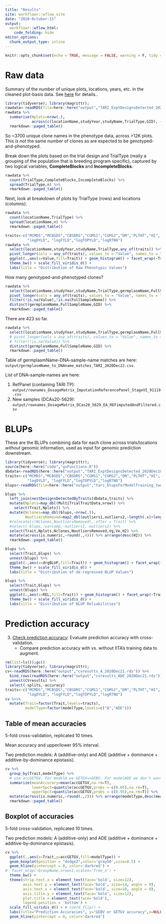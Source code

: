 ```yaml
---
title: "Results"
site: workflowr::wflow_site
date: "2020-October-15"
output: 
  workflowr::wflow_html:
    code_folding: hide
editor_options:
  chunk_output_type: inline
---
```


```r
knitr::opts_chunk$set(echo = TRUE, message = FALSE, warning = F, tidy = T)
```

# Raw data

Summary of the number of unique plots, locations, years, etc. in the cleaned plot-basis data. See [here](01-cleanTPdata.html) for details..
```r
library(tidyverse); library(magrittr);
rawdata<-readRDS(file=here::here("output","TARI_ExptDesignsDetected_2020Dec18.rds"))
rawdata %>% 
  summarise(Nplots=nrow(.),
            across(c(locationName,studyYear,studyName,TrialType,GID), ~length(unique(.)),.names = "N_{.col}")) %>% 
  rmarkdown::paged_table()
```

So ~3700 unique clone names in the phenotype data, across >12K plots. This _is not_ the same number of clones as are expected to be genotyped-and-phenotyped.

Break down the plots based on the trial design and TrialType (really a grouping of the population that is breeding program specific), captured by two logical variables, **CompleteBlocks** and **IncompleteBlocks**.  
```r
rawdata %>% 
  count(TrialType,CompleteBlocks,IncompleteBlocks) %>% 
  spread(TrialType,n) %>% 
  rmarkdown::paged_table()
```

Next, look at breakdown of plots by TrialType (rows) and locations (columns):
```r
rawdata %>% 
  count(locationName,TrialType) %>% 
  spread(locationName,n) %>% 
  rmarkdown::paged_table()
```

```r
traits<-c("MCMDS","MCBSDS","CBSDRS","CGMS1","CGMS2","DM","PLTHT","HI",
          "logDYLD", "logFYLD","logTOPYLD","logRTNO")
rawdata %>% 
  select(locationName,studyYear,studyName,TrialType,any_of(traits)) %>% 
  pivot_longer(cols = any_of(traits), values_to = "Value", names_to = "Trait") %>% 
  ggplot(.,aes(x=Value,fill=Trait)) + geom_histogram() + facet_wrap(~Trait, scales='free') + 
  theme_bw() + scale_fill_viridis_d() + 
  labs(title = "Distribution of Raw Phenotypic Values")
```
How many genotyped-and-phenotyped clones?

```r
rawdata %>% 
  select(locationName,studyYear,studyName,TrialType,germplasmName,FullSampleName,GID,any_of(traits)) %>% 
  pivot_longer(cols = any_of(traits), values_to = "Value", names_to = "Trait") %>%
  filter(!is.na(Value),!is.na(FullSampleName)) %>%
  distinct(germplasmName,FullSampleName,GID) %>% 
  rmarkdown::paged_table()
```
There are 423 so far. 

```r
rawdata %>% 
  select(locationName,studyYear,studyName,TrialType,germplasmName,FullSampleName,GID,any_of(traits)) %>% 
  # pivot_longer(cols = any_of(traits), values_to = "Value", names_to = "Trait") %>% 
  # filter(!is.na(Value)) %>% 
  distinct(germplasmName,FullSampleName,GID) %>% 
  rmarkdown::paged_table()
```

Table of germplasmName-DNA-sample-name matches are here: `output/germplasmName_to_DNAname_matches_TARI_2020Dec22.csv`.

List of DNA-sample-names are here:  

1. RefPanel (containing TARI TP): `output/rownames_DosageMatrix_ImputationReferencePanel_StageVI_91119.csv`
2. New samples (DCAs20-5629): `output/rownames_DosageMatrix_DCas20_5629_EA_REFimputedAndFiltered.csv`

# BLUPs

These are the BLUPs combining data for each clone across trials/locations _without_ genomic information, used as input for genomic prediction downstream.

```r
library(tidyverse); library(magrittr);
source(here::here("code","gsFunctions.R"))
dbdata<-readRDS(here::here("output","TARI_ExptDesignsDetected_2020Dec18.rds"))
traits<-c("MCMDS","MCBSDS","CBSDRS","CGMS1","CGMS2","DM","PLTHT","HI",
          "logDYLD", "logFYLD","logTOPYLD","logRTNO")
blups<-readRDS(file=here::here("output","tari_blupsForModelTraining_twostage_asreml_2020Dec20.rds")) 

blups %>% 
  left_join(nestDesignsDetectedByTraits(dbdata,traits) %>% 
  mutate(Nplots=map_dbl(MultiTrialTraitData,nrow)) %>% 
    select(Trait,Nplots)) %>% 
  mutate(Nclones=map_dbl(blups,~nrow(.)),
         NoutliersRemoved=map2_dbl(outliers1,outliers2,~length(.x)+length(.y))) %>% 
  #relocate(c(Nclones,NoutliersRemoved),.after = Trait) %>% 
  #select(-blups,-varcomp,-outliers1,-outliers2) %>% 
  select(Trait,Nplots,Nclones,NoutliersRemoved,Vg,Ve,H2) %>% 
  mutate(across(is.numeric,~round(.,4))) %>% arrange(desc(H2)) %>% 
  rmarkdown::paged_table()
```

```r
blups %>% 
  select(Trait,blups) %>% 
  unnest(blups) %>% 
  ggplot(.,aes(x=drgBLUP,fill=Trait)) + geom_histogram() + facet_wrap(~Trait, scales='free') + 
  theme_bw() + scale_fill_viridis_d() + 
  labs(title = "Distribution of de-regressed BLUP Values")
```

```r
blups %>% 
  select(Trait,blups) %>% 
  unnest(blups) %>% 
  ggplot(.,aes(x=REL,fill=Trait)) + geom_histogram() + facet_wrap(~Trait, scales='free') + 
  theme_bw() + scale_fill_viridis_d() + 
  labs(title = "Distribution of BLUP Reliabilities")
```

# Prediction accuracy

3. [Check prediction accuracy](08-CrossValidation.html): Evaluate prediction accuracy with cross-validation.
    * Compare prediction accuracy with vs. without IITA's training data to augment.

```r
rm(list=ls());gc()
library(tidyverse); library(magrittr); 
cv<-readRDS(here::here("output","cvresults_A_2020Dec21.rds")) %>% 
  bind_rows(readRDS(here::here("output","cvresults_ADE_2020Dec21.rds"))) %>% 
  unnest(CVresults) %>% 
  select(-splits,-accuracy)
traits<-c("MCMDS","MCBSDS","CBSDRS","CGMS1","CGMS2","DM","PLTHT","HI",
          "logDYLD", "logFYLD","logTOPYLD","logRTNO")
cv %<>% 
  mutate(Trait=factor(Trait,levels=traits),
         modelType=factor(modelType,levels=c("A","ADE")))
```

## Table of mean accuracies

5-fold cross-validation, replicated 10 times.

Mean accuracy and upper/lower 95% interval.

Two prediction models: A (additive-only) and ADE (additive + dominance + additive-by-dominance epistasis).

```r
cv %>% 
  group_by(Trait,modelType) %>% 
  # use accGETGV. For modelA we GETGV==GEBV. For modelADE we don't want GEBV, just GETGV.
  summarize(meanAccuracy=mean(accGETGV,na.rm=T),
            lower5pct=quantile(accGETGV,probs = c(0.05),na.rm=T),
            upper5pct=quantile(accGETGV,probs = c(0.95),na.rm=T)) %>% 
  mutate(across(is.numeric,~round(.,2))) %>% arrange(modelType,desc(meanAccuracy)) %>% 
  rmarkdown::paged_table()
```

## Boxplot of accuracies

5-fold cross-validation, replicated 10 times.

Two prediction models: A (additive-only) and ADE (additive + dominance + additive-by-dominance epistasis).

```r
cv %>% 
  ggplot(.,aes(x=Trait,y=accGETGV,fill=modelType)) + 
  geom_boxplot(position = "dodge2",color='gray50',size=0.5) + 
  geom_hline(yintercept = 0, color='darkred') + 
#  facet_wrap(~GroupName,nrow=1,scales='free_x') + 
  theme_bw() + 
  theme(strip.text.x = element_text(face='bold', size=12),
        axis.text.y = element_text(face='bold', size=14, angle = 0),
        axis.text.x = element_text(face='bold', size=10, angle = 0),
        axis.title.y = element_text(face='bold', size=12),
        plot.title = element_text(face='bold'),
        legend.position = 'bottom') + 
  scale_fill_viridis_d() + # coord_flip() + 
  labs(title="Prediction Accuracies", y="GEBV or GETGV accuracy",x=NULL) +
  geom_hline(yintercept = 0, color='darkred')
```

